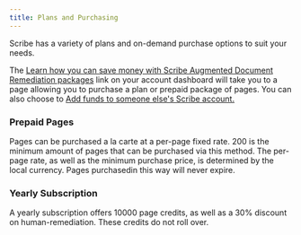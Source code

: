 ```yaml
---
title: Plans and Purchasing
---
```



Scribe has a variety of plans and on-demand purchase options to suit your needs.

The [Learn how you can save money with Scribe Augmented Document Remediation packages](https://scribeit.io/signup/documents_upsell) link on your account dashboard will take you to a page allowing you to purchase a plan or prepaid package of pages. You can also choose to [Add funds to someone else's Scribe account.](https://scribeit.io/signup/account_credit?state=%7B%22return_to%22%3A%22%2F%22%7D)

### Prepaid Pages

Pages can be purchased a la carte at a per-page fixed rate. 200 is the minimum amount of pages that can be purchased via this method. The per-page rate, as well as the minimum purchase price, is determined by the local currency. Pages purchasedin this way will never expire.

### Yearly Subscription

A yearly subscription offers 10000 page credits, as well as a 30% discount on human-remediation. These credits do not roll over.

